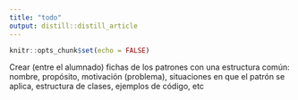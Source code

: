 ```yaml
---
title: "todo"
output: distill::distill_article
---
```


```r
knitr::opts_chunk$set(echo = FALSE)
```

Crear (entre el alumnado) fichas de los patrones con una estructura común: nombre, propósito, motivación (problema), situaciones en que el patrón se aplica, estructura de clases, ejemplos de código, etc
